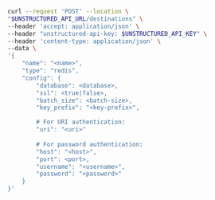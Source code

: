 ```bash curl
curl --request 'POST' --location \
"$UNSTRUCTURED_API_URL/destinations" \
--header 'accept: application/json' \
--header "unstructured-api-key: $UNSTRUCTURED_API_KEY" \
--header 'content-type: application/json' \
--data \
'{
    "name": "<name>",
    "type": "redis",
    "config": {
        "database": <database>,
        "ssl": <true|false>,
        "batch_size": <batch-size>,
        "key_prefix": "<key-prefix>",

        # For URI authentication:
        "uri": "<uri>"
      
        # For password authentication:
        "host": "<host>",
        "port": <port>,
        "username": "<username>",
        "password": "<password>"   
    }
}'
```